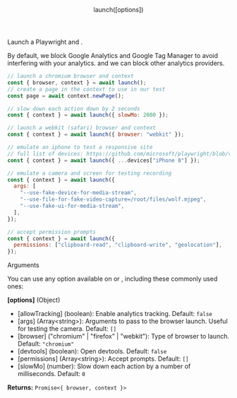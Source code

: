 
<Layout>

<Header>launch([options])</Header>

Launch a Playwright <Playwright browser /> and <Playwright context />.

By default, we block Google Analytics and Google Tag Manager to avoid interfering with your analytics. <MessageUs/> and we can block other analytics providers.

```js
// launch a chromium browser and context
const { browser, context } = await launch();
// create a page in the context to use in our test
const page = await context.newPage();

// slow down each action down by 2 seconds
const { context } = await launch({ slowMo: 2000 });

// launch a webkit (safari) browser and context
const { context } = await launch({ browser: "webkit" });

// emulate an iphone to test a responsive site
// full list of devices: https://github.com/microsoft/playwright/blob/v1.8.0/src/server/deviceDescriptors.js
const { context } = await launch({ ...devices["iPhone 8"] });

// emulate a camera and screen for testing recording
const { context } = await launch({
  args: [
    "--use-fake-device-for-media-stream",
    "--use-file-for-fake-video-capture=/root/files/wolf.mjpeg",
    "--use-fake-ui-for-media-stream",
  ],
});

// accept permission prompts
const { context } = await launch({
  permissions: ["clipboard-read", "clipboard-write", "geolocation"],
});
```

<SubHeader>Arguments</SubHeader>

You can use any option available on <Playwright launch /> or <Playwright newContext />, including these commonly used ones:

**[options]** (Object)

- [allowTracking] (boolean): Enable analytics tracking. Default: `false`
- [args] (Array<string\>): Arguments to pass to the browser launch. Useful for testing the camera. Default: `[]`
- [browser] ("chromium" | "firefox" | "webkit"): Type of browser to launch. Default: `"chromium"`
- [devtools] (boolean): Open devtools. Default: `false`
- [permissions] (Array<string\>): Accept <Playwright permission /> prompts. Default: `[]`
- [slowMo] (number): Slow down each action by a number of milliseconds. Default: `0`

**Returns:** `Promise<{ browser, context }>`

</Layout>
